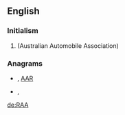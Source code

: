 {{also|rãa|råa|ra'a|rå}}
==English==

===Initialism===
{{rfc-header|Initialism}}
{{head|en|initialism}}

# {{w|Royal Automobile Association}} (Australian Automobile Association)

===Anagrams===
* {{l|en|Aar}} , [[AAR#English|AAR]]
* {{l|en|Ara}}, {{l|en|ARA}}

[[de:RAA]]